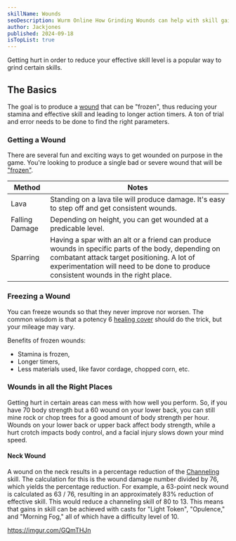 ```yaml
---
skillName: Wounds
seoDescription: Wurm Online How Grinding Wounds can help with skill gains
author: Jackjones
published: 2024-09-18
isTopList: true
---
```

Getting hurt in order to reduce your effective skill level is a popular way to grind certain skills.

## The Basics

The goal is to produce a [wound](https://www.wurmpedia.com/index.php/Wound) that can be "frozen", thus reducing your stamina and effective skill and leading to longer action timers. A ton of trial and error needs to be done to find the right parameters.

### Getting a Wound

There are several fun and exciting ways to get wounded on purpose in the game. You're looking to produce a single bad or severe wound that will be ["frozen"](#freezing-a-wound).

| Method | Notes |
|- | -|
| Lava | Standing on a lava tile will produce damage. It's easy to step off and get consistent wounds. |
| Falling Damage | Depending on height, you can get wounded at a predicable level. |
| Sparring | Having a spar with an alt or a friend can produce wounds in specific parts of the body, depending on combatant attack target positioning. A lot of experimentation will need to be done to produce consistent wounds in the right place. |

### Freezing a Wound

You can freeze wounds so that they never improve nor worsen. The common wisdom is that a potency 6 [healing cover](https://www.wurmpedia.com/index.php/Healing_cover) should do the trick, but your mileage may vary.

Benefits of frozen wounds:

- Stamina is frozen,
- Longer timers,
- Less materials used, like favor cordage, chopped corn, etc.

### Wounds in all the Right Places

Getting hurt in certain areas can mess with how well you perform. So, if you have 70 body strength but a 60 wound on your lower back, you can still mine rock or chop trees for a good amount of body strength per hour. Wounds on your lower back or upper back affect body strength, while a hurt crotch impacts body control, and a facial injury slows down your mind speed.

#### Neck Wound

A wound on the neck results in a percentage reduction of the [Channeling](/skills/channeling) skill. The calculation for this is the wound damage number divided by 76, which yields the percentage reduction. For example, a 63-point neck wound is calculated as 63 / 76, resulting in an approximately 83% reduction of effective skill. This would reduce a channeling skill of 80 to 13. This means that gains in skill can be achieved with casts for "Light Token", "Opulence," and "Morning Fog," all of which have a difficulty level of 10.

https://imgur.com/GQmTHJn
